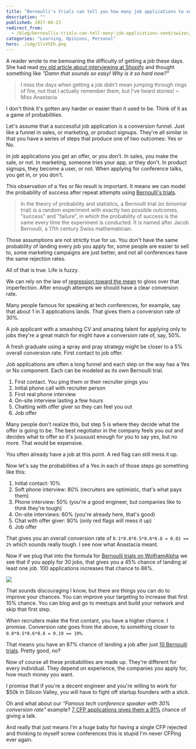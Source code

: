 ```yaml
---
title: "Bernoulli's trials can tell you how many job applications to send"
description: ""
published: 2017-06-23
redirect_from:
  - /blog/bernoullis-trials-can-tell-many-job-applications-send/swizec/7677
categories: "Learning, Opinions, Personal"
hero: ./img/1lvVtEh.png
---
```


A reader wrote to me bemoaning the difficulty of getting a job these days. She had read [my old article about interviewing at Shopify](https://swizec.com/blog/the-most-pleasant-job-interview-i-have-ever-had/) and thought something like _"Damn that sounds so easy! Why is it so hard now?"_

> I miss the days when getting a job didn’t mean jumping through rings of fire, not that I actually remember them, but I’ve heard stories! ~ Miss Anastacia

I don't think it's gotten any harder or easier than it used to be. Think of it as a game of probabilities.

Let's assume that a successful job application is a conversion funnel. Just like a funnel in sales, or marketing, or product signups. They're all similar in that you have a series of steps that produce one of two outcomes: Yes or No.

In job applications you get an offer, or you don't. In sales, you make the sale, or not. In marketing, someone tries your app, or they don't. In product signups, they become a user, or not. When applying for conference talks, you get in, or you don't.

This observation of a Yes or No result is important. It means we can model the probability of success after repeat attempts using [Bernoulli's trials](https://en.wikipedia.org/wiki/Bernoulli_trial).

> In the theory of probability and statistics, a Bernoulli trial (or binomial trial) is a random experiment with exactly two possible outcomes, "success" and "failure", in which the probability of success is the same every time the experiment is conducted. It is named after Jacob Bernoulli, a 17th century Swiss mathematician.

Those assumptions are not strictly true for us. You don't have the same probability of landing every job you apply for, some people are easier to sell to, some marketing campaigns are just better, and not all conferences have the same rejection rates.

All of that is true. Life is fuzzy.

We can rely on the law of [regression toward the mean](https://en.wikipedia.org/wiki/Regression_toward_the_mean) to gloss over that imperfection. After enough attempts we should have a clear conversion rate.

Many people famous for speaking at tech conferences, for example, say that about 1 in 3 applications lands. That gives them a conversion rate of 30%.

A job applicant with a smashing CV and amazing talent for applying only to jobs they're a great match for might have a conversion rate of, say, 50%.

A fresh graduate using a spray and pray strategy might be closer to a 5% overall conversion rate. First contact to job offer.

Job applications are often a long funnel and each step on the way has a Yes or No component. Each can be modeled as its own Bernoulli trial.

1.  First contact. You ping them or their recruiter pings you
2.  Initial phone call with recruiter person
3.  First real phone interview
4.  On-site interview lasting a few hours
5.  Chatting with offer giver so they can feel you out
6.  Job offer

Many people don't realize this, but step 5 is where they decide what the offer is going to be. The best negotiator in the company feels you out and decides what to offer so it's juuuuust enough for you to say yes, but no more. That would be expensive.

You often already have a job at this point. A red flag can still mess it up.

Now let's say the probabilities of a Yes in each of those steps go something like this:

1.  Initial contact: 10%
2.  Soft phone interview: 80% (recruiters are optimistic, that's what pays them)
3.  Phone interview: 50% (you're a good engineer, but companies like to think they're tough)
4.  On-site interviews: 60% (you're already here, that's good)
5.  Chat with offer giver: 80% (only red flags will mess it up)
6.  Job offer

That gives you an overall conversion rate of `0.1*0.8*0.5*0.6*0.8 = 0.02 == 2%` which sounds really tough. I see now what Anastacia meant.

Now if we plug that into the formula for [Bernoulli trials on WolframAlpha](https://www.wolframalpha.com/input/?i=30+trials+p%3D0.02) we see that if you apply for 30 jobs, that gives you a 45% chance of landing at least one job. 100 applications increases that chance to 86%.

![](./img/1lvVtEh.png)

That sounds discouraging I know, but there are things you can do to improve your chances. You can improve your targeting to increase that first 10% chance. You can blog and go to meetups and build your network and skip that first step.

When recruiters make the first contant, you have a higher chance. I promise. Conversion rate goes from the above, to something closer to `0.8*0.5*0.6*0.8 = 0.19 == 19%`.

That means you have an 87% chance of landing a job after just [10 Bernoulli trials](https://www.wolframalpha.com/input/?i=10+trials+p%3D0.19). Pretty good, no?

Now of course all these probabilities are made up. They're different for every individual. They depend on experience, the companies you apply for, how much money you want.

I promise that if you're a decent engineer and you're willing to work for $50k in Silicon Valley, you will have to fight off startup founders with a stick.

Oh and what about our _"Famous tech conference speaker with 30% conversion rate"_ example? [7 CFP applications gives them a 91%](https://www.wolframalpha.com/input/?i=7+trials+p%3D0.3) chance of giving a talk.

And really that just means I'm a huge baby for having a single CFP rejected and thinking to myself screw conferences this is stupid I'm never CFPing ever again.

